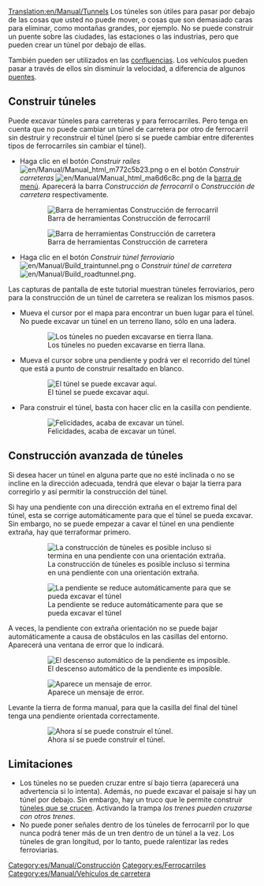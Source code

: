 [[Translation:en/Manual/Tunnels]]
{{es/Manual/Tutorial/Tutorial}}
Los túneles son útiles para pasar por debajo de las cosas que usted no puede mover, o cosas que son demasiado caras para eliminar, como montañas grandes, por ejemplo. No se puede construir un puente sobre las ciudades, las estaciones o las industrias, pero que pueden crear un túnel por debajo de ellas.

También pueden ser utilizados en las [[es/Confluencias|confluencias]]. Los vehículos pueden pasar a través de ellos sin disminuir la velocidad, a diferencia de algunos [[es/Manual/Puentes|puentes]].

==Construir túneles==
Puede excavar túneles para carreteras y para ferrocarriles. Pero tenga en cuenta que no puede cambiar un túnel de carretera por otro de ferrocarril sin destruir y reconstruir el túnel (pero sí se puede cambiar entre diferentes tipos de ferrocarriles sin cambiar el túnel).
* Haga clic en el botón ''Construir raíles'' [[File:en/Manual/Manual html m772c5b23.png]] o en el botón ''Construir carreteras'' [[File:en/Manual/Manual html ma6d6c8c.png]] de la [[es/Manual/Interfaz del juego#la-barra-de-menu|barra de menú]]. Aparecerá la barra ''Construcción de ferrocarril'' o ''Construcción de carretera'' respectivamente.
:[[File:es/Manual/Railroad Construction.png|none|frame|Barra de herramientas Construcción de ferrocarril]]
:[[File:es/Manual/Road construction.png|none|frame|Barra de herramientas Construcción de carretera]]
* Haga clic en el botón ''Construir túnel ferroviario'' [[File:en/Manual/Build traintunnel.png]] o ''Construir túnel de carretera'' [[File:en/Manual/Build roadtunnel.png]].

Las capturas de pantalla de este tutorial muestran túneles ferroviarios, pero para la construcción de un túnel de carretera se realizan los mismos pasos.
* Mueva el cursor por el mapa para encontrar un buen lugar para el túnel. No puede excavar un túnel en un terreno llano, sólo en una ladera.
:[[File:en/Manual/Tunnel try.png|none|frame|Los túneles no pueden excavarse en tierra llana.]]

* Mueva el cursor sobre una pendiente y podrá ver el recorrido del túnel que está a punto de construir resaltado en blanco.
:[[File:en/Manual/Tunnel prepare first.png|none|frame|El túnel se puede excavar aquí.]]

* Para construir el túnel, basta con hacer clic en la casilla con pendiente.
:[[File:en/Manual/Tunnel built first.png|none|frame|Felicidades, acaba de excavar un túnel.]]

==Construcción avanzada de túneles==
Si desea hacer un túnel en alguna parte que no esté inclinada o no se incline en la dirección adecuada, tendrá que elevar o bajar la tierra para corregirlo y así permitir la construcción del túnel.

Si hay una pendiente con una dirección extraña en el extremo final del túnel, esta se corrige automáticamente para que el túnel se pueda excavar. Sin embargo, no se puede empezar a cavar el túnel en una pendiente extraña, hay que terraformar primero.
:[[File:en/Manual/Tunnel prepare second.png|none|frame|La construcción de túneles es posible incluso si termina en una pendiente con una orientación extraña.]]
:[[File:en/Manual/Tunnel built second.png|none|frame|La pendiente se reduce automáticamente para que se pueda excavar el túnel]]

A veces, la pendiente con extraña orientación no se puede bajar automáticamente a causa de obstáculos en las casillas del entorno. Aparecerá una ventana de error que lo indicará.
:[[File:en/Manual/Tunnel terraform third.png|none|frame|El descenso automático de la pendiente es imposible.]]
:[[File:es/Manual/Tunnel error third.png|none|frame|Aparece un mensaje de error.]]

Levante la tierra de forma manual, para que la casilla del final del túnel tenga una pendiente orientada correctamente.
:[[File:en/Manual/Tunnel prepare third.png|none|frame|Ahora sí se puede construir el túnel.]]

==Limitaciones==
* Los túneles no se pueden cruzar entre sí bajo tierra (aparecerá una advertencia si lo intenta). Además, no puede excavar el paisaje si hay un túnel por debajo. Sin embargo, hay un truco que le permite construir [[es/Manual/Trucos|túneles que se crucen]]. Activando la trampa ''los trenes pueden cruzarse con otros trenes''.
* No puede poner señales dentro de los túneles de ferrocarril por lo que nunca podrá tener más de un tren dentro de un túnel a la vez. Los túneles de gran longitud, por lo tanto, puede ralentizar las redes ferroviarias.

[[Category:es/Manual/Construcción]]
[[Category:es/Ferrocarriles]]
[[Category:es/Manual/Vehículos de carretera]]